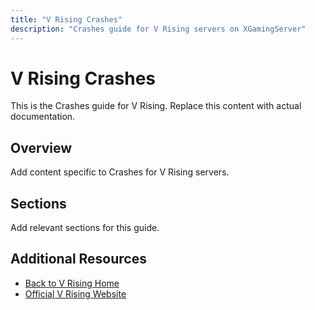 ```yaml
---
title: "V Rising Crashes"
description: "Crashes guide for V Rising servers on XGamingServer"
---
```


# V Rising Crashes

This is the Crashes guide for V Rising. Replace this content with actual documentation.

## Overview

Add content specific to Crashes for V Rising servers.

## Sections

Add relevant sections for this guide.

## Additional Resources

- [Back to V Rising Home](./index)
- [Official V Rising Website](https://example.com)

